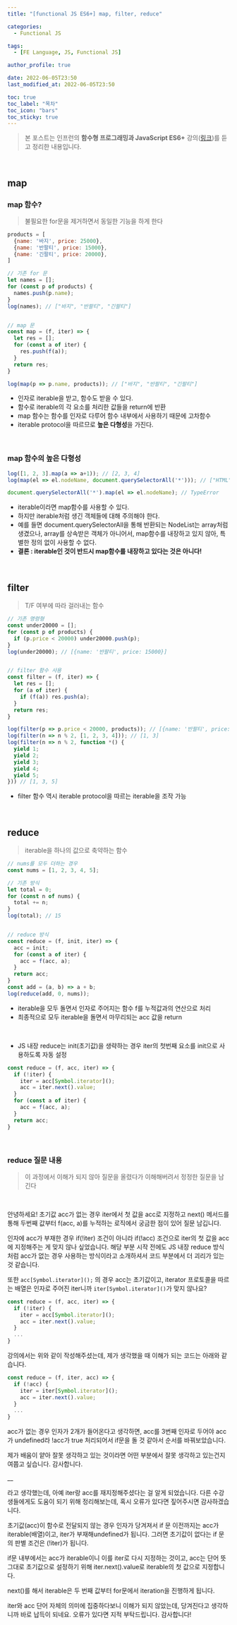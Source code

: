 ```yaml
---
title: "[functional JS ES6+] map, filter, reduce"

categories:
  - Functional JS

tags:
  - [FE Language, JS, Functional JS]

author_profile: true

date: 2022-06-05T23:50
last_modified_at: 2022-06-05T23:50

toc: true
toc_label: "목차"
toc_icon: "bars"
toc_sticky: true
---
```


> 본 포스트는 인프런의 **함수형 프로그래밍과 JavaScript ES6+** 강의([링크](https://www.inflearn.com/course/functional-es6))를 듣고 정리한 내용입니다.

<br />

## map

### map 함수?

> 불필요한 for문을 제거하면서 동일한 기능을 하게 한다

```js
products = [
  {name: '바지', price: 25000},
  {name: '반팔티', price: 15000},
  {name: '긴팔티', price: 20000},
]

// 기존 for 문
let names = [];
for (const p of products) {
  names.push(p.name);
}
log(names); // ["바지", "반팔티", "긴팔티"]


// map 문
const map = (f, iter) => {
  let res = [];
  for (const a of iter) {
    res.push(f(a));
  }
  return res;
}

log(map(p => p.name, products)); // ["바지", "반팔티", "긴팔티"]
```

- 인자로 iterable을 받고, 함수도 받을 수 있다.
- 함수로 iterable의 각 요소를 처리한 값들을 return에 반환
- map 함수는 함수를 인자로 다루어 함수 내부에서 사용하기 때문에 고차함수
- iterable protocol을 따르므로 **높은 다형성**을 가진다.

<br />

### map 함수의 높은 다형성

```js
log([1, 2, 3].map(a => a+1)); // [2, 3, 4]
log(map(el => el.nodeName, document.querySelectorAll('*'))); // ["HTML", "HEAD", "SCRIPT", ...]

document.querySelectorAll('*').map(el => el.nodeName); // TypeError
```

- iterable이라면 map함수를 사용할 수 있다.
- 하지만 iterable처럼 생긴 객체들에 대해 주의해야 한다.
- 예를 들면 document.querySelectorAll을 통해 반환되는 NodeList는 array처럼 생겼으나, array를 상속받은 객체가 아니어서, map함수를 내장하고 있지 않아, 특별한 정의 없이 사용할 수 없다.
- **결론 : iterable인 것이 반드시 map함수를 내장하고 있다는 것은 아니다!**

<br />

## filter

> T/F 여부에 따라 걸러내는 함수

```js
// 기존 명령형
const under20000 = [];
for (const p of products) {
  if (p.price < 20000) under20000.push(p);
}
log(under20000); // [{name: '반팔티', price: 15000}]


// filter 함수 사용
const filter = (f, iter) => {
  let res = [];
  for (a of iter) {
    if (f(a)) res.push(a);
  }
  return res;
}

log(filter(p => p.price < 20000, products)); // [{name: '반팔티', price: 15000}]
log(filter(n => n % 2, [1, 2, 3, 4])); // [1, 3]
log(filter(n => n % 2, function *() {
  yield 1;
  yield 2;
  yield 3;
  yield 4;
  yield 5;
})) // [1, 3, 5]
```

- filter 함수 역시 iterable protocol을 따르는 iterable을 조작 가능

<br />

## reduce

> iterable을 하나의 값으로 축약하는 함수

```js
// nums를 모두 더하는 경우
const nums = [1, 2, 3, 4, 5];

// 기존 방식
let total = 0;
for (const n of nums) {
  total += n;
}
log(total); // 15


// reduce 방식
const reduce = (f, init, iter) => {
  acc = init;
  for (const a of iter) {
    acc = f(acc, a);
  }
  return acc;
}
const add = (a, b) => a + b;
log(reduce(add, 0, nums));
```

- iterable을 모두 돌면서 인자로 주어지는 함수 f를 누적값과의 연산으로 처리
- 최종적으로 모두 iterable을 돌면서 마무리되는 acc 값을 return

<br />

- JS 내장 reduce는 init(초기값)을 생략하는 경우 iter의 첫번째 요소를 init으로 사용하도록 자동 설정

```js
const reduce = (f, acc, iter) => {
  if (!iter) {
    iter = acc[Symbol.iterator]();
    acc = iter.next().value;
  }
  for (const a of iter) {
    acc = f(acc, a);
  }
  return acc;
}
```

<br />

### reduce 질문 내용

> 이 과정에서 이해가 되지 않아 질문을 올렸다가 이해해버려서 정정한 질문을 남긴다

<br />

안녕하세요! 초기값 acc가 없는 경우 iter에서 첫 값을 acc로 지정하고 next() 메서드를 통해 두번째 값부터 f(acc, a)를 누적하는 로직에서 궁금한 점이 있어 질문 남깁니다.

인자에 acc가 부재한 경우 if(!iter) 조건이 아니라 if(!acc) 조건으로  iter의 첫 값을 acc에 지정해주는 게 맞지 않나 싶었습니다. 해당 부분 시작 전에도 JS 내장 reduce 방식처럼 acc가 없는 경우 사용하는 방식이라고 소개하셔서 코드 부분에서 더 괴리가 있는 것 같습니다.

또한 `acc[Symbol.iterator]();` 의 경우 acc는 초기값이고, iterator 프로토콜을 따르는 배열은 인자로 주어진 iter니까 `iter[Symbol.iterator]()`가 맞지 않나요?

```js
const reduce = (f, acc, iter) => {
  if (!iter) {
    iter = acc[Symbol.iterator]();
    acc = iter.next().value;
  }
  ...
}
```

강의에서는 위와 같이 작성해주셨는데, 제가 생각했을 때 이해가 되는 코드는 아래와 같습니다.

```js
const reduce = (f, iter, acc) => {
  if (!acc) {
    iter = iter[Symbol.iterator]();
    acc = iter.next().value;
  }
  ...
}
```

acc가 없는 경우 인자가 2개가 들어온다고 생각하면, acc를 3번째 인자로 두어야 acc가 undefined라 !acc가 true 처리되어서 if문을 돌 것 같아서 순서를 바꿔보았습니다.

제가 배움이 얕아 잘못 생각하고 있는 것이라면 어떤 부분에서 잘못 생각하고 있는건지 여쭙고 싶습니다. 감사합니다.

__

라고 생각했는데, 아예 iter랑 acc를 재지정해주셨다는 걸 알게 되었습니다. 다른 수강생들에게도 도움이 되기 위해 정리해보는데, 혹시 오류가 있다면 짚어주시면 감사하겠습니다.

초기값(acc)이 함수로 전달되지 않는 경우 인자가 당겨져서 if 문 이전까지는 acc가 iterable(배열)이고, iter가  부재해undefined가 됩니다. 그러면 초기값이 없다는 if 문의 판별 조건은 (!iter)가 됩니다.

if문 내부에서는 acc가 iterable이니 이를 iter로 다시 지정하는 것이고, acc는 단어 뜻 그대로 초기값으로 설정하기 위해 iter.next().value로 iterable의 첫 값으로 지정합니다.

next()를 해서 iterable은 두 번째 값부터 for문에서 iteration을 진행하게 됩니다. 


iter와 acc 단어 자체의 의미에 집중하다보니 이해가 되지 않았는데, 당겨진다고 생각하니까 바로 납득이 되네요. 오류가 있다면 지적 부탁드립니다. 감사합니다!

